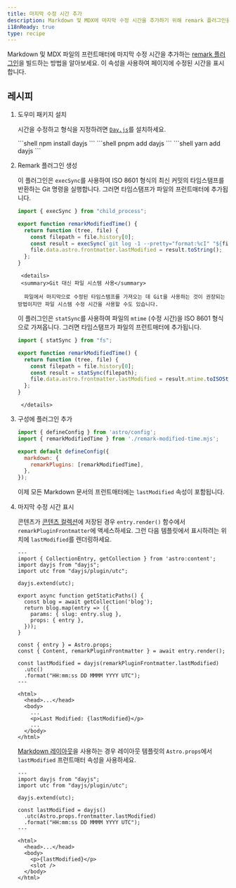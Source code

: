 ```yaml
---
title: 마지막 수정 시간 추가
description: Markdown 및 MDX에 마지막 수정 시간을 추가하기 위해 remark 플러그인을 빌드하세요.
i18nReady: true
type: recipe
---
```



Markdown 및 MDX 파일의 프런트매터에 마지막 수정 시간을 추가하는 [remark 플러그인](https://github.com/remarkjs/remark)을 빌드하는 방법을 알아보세요. 이 속성을 사용하여 페이지에 수정된 시간을 표시합니다.

## 레시피

1. 도우미 패키지 설치

   시간을 수정하고 형식을 지정하려면 [`Day.js`](https://www.npmjs.com/package/dayjs)를 설치하세요.

   <PackageManagerTabs>
     <Fragment slot="npm">
       ```shell
       npm install dayjs
       ```
     </Fragment>
     <Fragment slot="pnpm">
       ```shell
       pnpm add dayjs
       ```
     </Fragment>
     <Fragment slot="yarn">
       ```shell
       yarn add dayjs
       ```
     </Fragment>
   </PackageManagerTabs>

2. Remark 플러그인 생성

   이 플러그인은 `execSync`를 사용하여 ISO 8601 형식의 최신 커밋의 타임스탬프를 반환하는 Git 명령을 실행합니다. 그러면 타임스탬프가 파일의 프런트매터에 추가됩니다.

     ```js title="remark-modified-time.mjs"
     import { execSync } from "child_process";

     export function remarkModifiedTime() {
       return function (tree, file) {
         const filepath = file.history[0];
         const result = execSync(`git log -1 --pretty="format:%cI" "${filepath}"`);
         file.data.astro.frontmatter.lastModified = result.toString();
       };
     }
     ```
		<details>
		<summary>Git 대신 파일 시스템 사용</summary>

		 파일에서 마지막으로 수정된 타임스탬프를 가져오는 데 Git을 사용하는 것이 권장되는 방법이지만 파일 시스템 수정 시간을 사용할 수도 있습니다.
     이 플러그인은 `statSync`를 사용하여 파일의 `mtime` (수정 시간)을 ISO 8601 형식으로 가져옵니다. 그러면 타임스탬프가 파일의 프런트매터에 추가됩니다.
     
     ```js title="remark-modified-time.mjs"
     import { statSync } from "fs";

     export function remarkModifiedTime() {
       return function (tree, file) {
         const filepath = file.history[0];
         const result = statSync(filepath);
         file.data.astro.frontmatter.lastModified = result.mtime.toISOString();
       };
     }
     ```
		</details>

3. 구성에 플러그인 추가

   ```js title="astro.config.mjs"
   import { defineConfig } from 'astro/config';
   import { remarkModifiedTime } from './remark-modified-time.mjs';

   export default defineConfig({
     markdown: {
       remarkPlugins: [remarkModifiedTime],
     },
   });
   ```

   이제 모든 Markdown 문서의 프런트매터에는 `lastModified` 속성이 포함됩니다.

4. 마지막 수정 시간 표시

   콘텐츠가 [콘텐츠 컬렉션](/ko/guides/content-collections/)에 저장된 경우 `entry.render()` 함수에서 `remarkPluginFrontmatter`에 액세스하세요. 그런 다음 템플릿에서 표시하려는 위치에 `lastModified`를 렌더링하세요.

   ```astro title="src/pages/posts/[slug].astro" {3-4,6,17,19-21,28}
   ---
   import { CollectionEntry, getCollection } from 'astro:content';
   import dayjs from "dayjs";
   import utc from "dayjs/plugin/utc";

   dayjs.extend(utc);

   export async function getStaticPaths() {
     const blog = await getCollection('blog');
     return blog.map(entry => ({
       params: { slug: entry.slug },
       props: { entry },
     }));
   }

   const { entry } = Astro.props;
   const { Content, remarkPluginFrontmatter } = await entry.render();

   const lastModified = dayjs(remarkPluginFrontmatter.lastModified)
     .utc()
     .format("HH:mm:ss DD MMMM YYYY UTC");
   ---

   <html>
     <head>...</head>
     <body>
       ...
       <p>Last Modified: {lastModified}</p>
       ...
     </body>
   </html>
   ```

   [Markdown 레이아웃](/ko/guides/markdown-content/#markdown-및-mdx-페이지)을 사용하는 경우 레이아웃 템플릿의 `Astro.props`에서 `lastModified` 프런트매터 속성을 사용하세요.

   ```astro title="src/layouts/BlogLayout.astro" {2-3,5,7-9,15}
   ---
   import dayjs from "dayjs";
   import utc from "dayjs/plugin/utc";

   dayjs.extend(utc);

   const lastModified = dayjs()
     .utc(Astro.props.frontmatter.lastModified)
     .format("HH:mm:ss DD MMMM YYYY UTC");
   ---

   <html>
     <head>...</head>
     <body>
       <p>{lastModified}</p>
       <slot />
     </body>
   </html>
   ```
